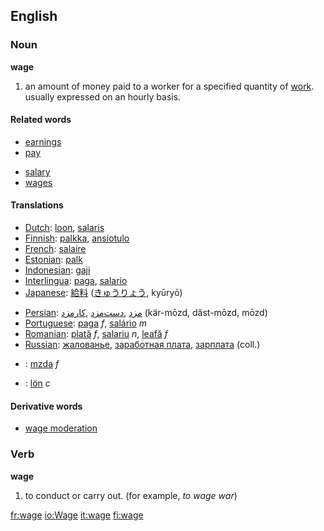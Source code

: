 {{wikipedia}}
==English==
=== Noun ===
'''wage'''

# an amount of money paid to a worker for a specified quantity of [[Wikipedia:Labour (economics)|work]]. usually expressed on an hourly basis.

==== Related words ====
{{top}}
* [[earnings]]
* [[pay]]
{{mid}}
* [[salary]]
* [[wages]]
{{bottom}}

==== Translations ====
{{top}}
*[[Dutch]]: [[loon]], [[salaris]]
*[[Finnish]]: [[palkka]], [[ansiotulo]]
*[[French]]: [[salaire]]
*[[Estonian]]: [[palk]]
*[[Indonesian]]: [[gaji]]
*[[Interlingua]]: [[paga]], [[salario]]
*[[Japanese]]: [[給料]] ([[きゅうりょう]], kyūryō)
{{mid}}
*[[Persian]]: [[مزد]] ,[[دست‌مزد]] ,[[کارمزد]] (kär-mōzd, dăst-mōzd, mōzd)
*[[Portuguese]]: [[paga]] ''f'', [[salário]] ''m''
*[[Romanian]]: [[plată]] ''f'', [[salariu]] ''n'', [[leafă]] ''f''
*[[Russian]]: [[жалованье]], [[заработная плата]], [[зарплата]] (coll.)
*{{sk}}: [[mzda#Slovak|mzda]] ''f''
*{{sv}}: [[lön]] ''c''
{{bottom}}

==== Derivative words ====
*[[wage moderation]]

===Verb===
'''wage'''
# to conduct or carry out.  (for example, ''to wage war'')

[[fr:wage]]
[[io:Wage]]
[[it:wage]]
[[fi:wage]]